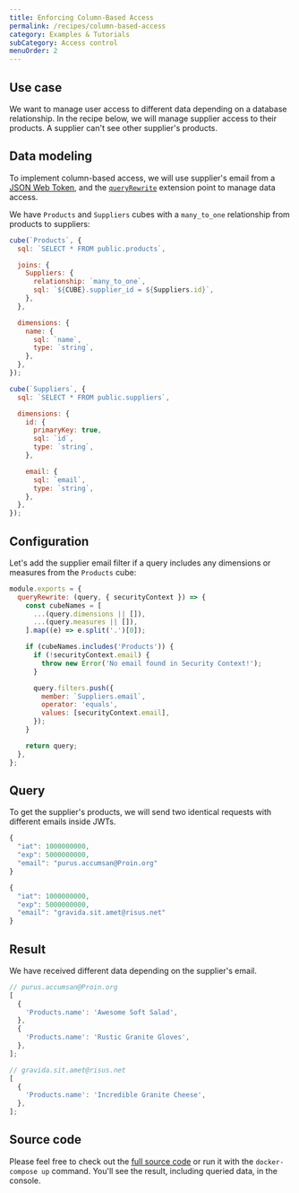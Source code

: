 ```yaml
---
title: Enforcing Column-Based Access
permalink: /recipes/column-based-access
category: Examples & Tutorials
subCategory: Access control
menuOrder: 2
---
```


## Use case

We want to manage user access to different data depending on a database
relationship. In the recipe below, we will manage supplier access to their
products. A supplier can't see other supplier's products.

## Data modeling

To implement column-based access, we will use supplier's email from a
[JSON Web Token](https://cube.dev/docs/security), and the
[`queryRewrite`](https://cube.dev/docs/security/context#using-query-rewrite)
extension point to manage data access.

We have `Products` and `Suppliers` cubes with a `many_to_one` relationship from
products to suppliers:

```javascript
cube(`Products`, {
  sql: `SELECT * FROM public.products`,

  joins: {
    Suppliers: {
      relationship: `many_to_one`,
      sql: `${CUBE}.supplier_id = ${Suppliers.id}`,
    },
  },

  dimensions: {
    name: {
      sql: `name`,
      type: `string`,
    },
  },
});
```

```javascript
cube(`Suppliers`, {
  sql: `SELECT * FROM public.suppliers`,

  dimensions: {
    id: {
      primaryKey: true,
      sql: `id`,
      type: `string`,
    },

    email: {
      sql: `email`,
      type: `string`,
    },
  },
});
```

## Configuration

Let's add the supplier email filter if a query includes any dimensions or
measures from the `Products` cube:

```javascript
module.exports = {
  queryRewrite: (query, { securityContext }) => {
    const cubeNames = [
      ...(query.dimensions || []),
      ...(query.measures || []),
    ].map((e) => e.split('.')[0]);

    if (cubeNames.includes('Products')) {
      if (!securityContext.email) {
        throw new Error('No email found in Security Context!');
      }

      query.filters.push({
        member: `Suppliers.email`,
        operator: 'equals',
        values: [securityContext.email],
      });
    }

    return query;
  },
};
```

## Query

To get the supplier's products, we will send two identical requests with
different emails inside JWTs.

```javascript
{
  "iat": 1000000000,
  "exp": 5000000000,
  "email": "purus.accumsan@Proin.org"
}
```

```javascript
{
  "iat": 1000000000,
  "exp": 5000000000,
  "email": "gravida.sit.amet@risus.net"
}
```

## Result

We have received different data depending on the supplier's email.

```javascript
// purus.accumsan@Proin.org
[
  {
    'Products.name': 'Awesome Soft Salad',
  },
  {
    'Products.name': 'Rustic Granite Gloves',
  },
];
```

```javascript
// gravida.sit.amet@risus.net
[
  {
    'Products.name': 'Incredible Granite Cheese',
  },
];
```

## Source code

Please feel free to check out the
[full source code](https://github.com/cube-js/cube/tree/master/examples/recipes/column-based-access)
or run it with the `docker-compose up` command. You'll see the result, including
queried data, in the console.
